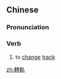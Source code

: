 {{also|转轨}}
==Chinese==
{{zh-forms|s=转轨}}

===Pronunciation===
{{zh-pron
|m=zhuǎnguǐ
|c=zyun2 gwai2
|mn=qz,xm,zz:choán-khúi
|cat=v
}}

===Verb===
{{zh-verb}}

# to [[change]] [[track]]

[[zh:轉軌]]